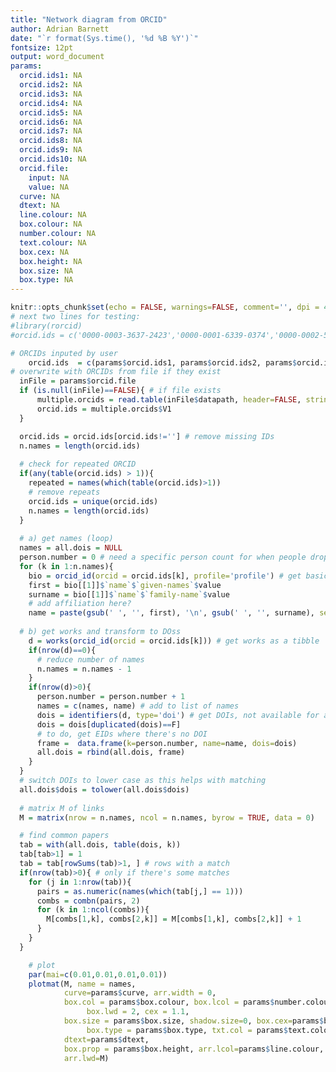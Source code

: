 ```yaml
---
title: "Network diagram from ORCID"
author: Adrian Barnett
date: "`r format(Sys.time(), '%d %B %Y')`"
fontsize: 12pt
output: word_document
params:
  orcid.ids1: NA
  orcid.ids2: NA
  orcid.ids3: NA
  orcid.ids4: NA
  orcid.ids5: NA
  orcid.ids6: NA
  orcid.ids7: NA
  orcid.ids8: NA
  orcid.ids9: NA
  orcid.ids10: NA
  orcid.file:
    input: NA
    value: NA
  curve: NA
  dtext: NA
  line.colour: NA
  box.colour: NA
  number.colour: NA
  text.colour: NA
  box.cex: NA
  box.height: NA
  box.size: NA
  box.type: NA
---
```


```r
knitr::opts_chunk$set(echo = FALSE, warnings=FALSE, comment='', dpi = 400)
# next two lines for testing:
#library(rorcid)
#orcid.ids = c('0000-0003-3637-2423','0000-0001-6339-0374','0000-0002-5559-3267') # me, Nick, Anisa
```

```r
# ORCIDs inputed by user
    orcid.ids  = c(params$orcid.ids1, params$orcid.ids2, params$orcid.ids3, params$orcid.ids4, params$orcid.ids5, params$orcid.ids6, params$orcid.ids7, params$orcid.ids8, params$orcid.ids9, params$orcid.ids10)
# overwrite with ORCIDs from file if they exist
  inFile = params$orcid.file
  if (is.null(inFile)==FALSE){ # if file exists
      multiple.orcids = read.table(inFile$datapath, header=FALSE, stringsAsFactors=FALSE) # must use datapath that points to temporary file
      orcid.ids = multiple.orcids$V1
  }

  orcid.ids = orcid.ids[orcid.ids!=''] # remove missing IDs
  n.names = length(orcid.ids)
  
  # check for repeated ORCID
  if(any(table(orcid.ids) > 1)){
    repeated = names(which(table(orcid.ids)>1))
    # remove repeats
    orcid.ids = unique(orcid.ids)
    n.names = length(orcid.ids)
  }
  
  # a) get names (loop)
  names = all.dois = NULL
  person.number = 0 # need a specific person count for when people drop out
  for (k in 1:n.names){
    bio = orcid_id(orcid = orcid.ids[k], profile='profile') # get basics
    first = bio[[1]]$`name`$`given-names`$value
    surname = bio[[1]]$`name`$`family-name`$value
    # add affiliation here?
    name = paste(gsub(' ', '', first), '\n', gsub(' ', '', surname), sep='')
 
  # b) get works and transform to DOss
    d = works(orcid_id(orcid = orcid.ids[k])) # get works as a tibble
    if(nrow(d)==0){
      # reduce number of names
      n.names = n.names - 1 
    }
    if(nrow(d)>0){
      person.number = person.number + 1
      names = c(names, name) # add to list of names
      dois = identifiers(d, type='doi') # get DOIs, not available for all papers
      dois = dois[duplicated(dois)==F]
      # to do, get EIDs where there's no DOI
      frame =  data.frame(k=person.number, name=name, dois=dois)
      all.dois = rbind(all.dois, frame)
    }
  }
  # switch DOIs to lower case as this helps with matching
  all.dois$dois = tolower(all.dois$dois)
  
  # matrix M of links
  M = matrix(nrow = n.names, ncol = n.names, byrow = TRUE, data = 0)

  # find common papers
  tab = with(all.dois, table(dois, k))
  tab[tab>1] = 1
  tab = tab[rowSums(tab)>1, ] # rows with a match
  if(nrow(tab)>0){ # only if there's some matches
    for (j in 1:nrow(tab)){
      pairs = as.numeric(names(which(tab[j,] == 1)))
      combs = combn(pairs, 2)
      for (k in 1:ncol(combs)){
        M[combs[1,k], combs[2,k]] = M[combs[1,k], combs[2,k]] + 1
      }
    }
  }
```

```r
    # plot
    par(mai=c(0.01,0.01,0.01,0.01))
    plotmat(M, name = names, 
            curve=params$curve, arr.width = 0, 
            box.col = params$box.colour, box.lcol = params$number.colour,
                 box.lwd = 2, cex = 1.1, 
            box.size = params$box.size, shadow.size=0, box.cex=params$box.cex,
                 box.type = params$box.type, txt.col = params$text.colour,
            dtext=params$dtext,
            box.prop = params$box.height, arr.lcol=params$line.colour, 
            arr.lwd=M)
```

